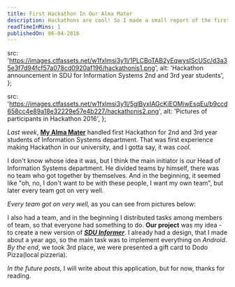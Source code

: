 ```yaml
---
title: First Hackathon In Our Alma Mater
description: Hackathons are cool! So I made a small report of the first hackathon in my Alma Mater Suleyman Demirel University. I share what we ended up building and some photos from the hackathon.
readTimeInMins: 1
publishedOn: 06-04-2016
---
```


  src: 'https://images.ctfassets.net/w1fxlmsi3y1l/1PLCBoTAB2yEqwysIScUSc/d3a35e3f7d94fcf57a078cd0920af196/hackathonis1.png',
  alt: 'Hackathon announcement in SDU for Information Systems 2nd and 3rd year students',
};

  src: 'https://images.ctfassets.net/w1fxlmsi3y1l/5glByxIAGcKiEOMiwEsqEu/b9ccd658cc4e89a18e32229e57e4b227/hackathonis2.png',
  alt: 'Pictures of participants in Hackathon 2016',
};

_Last week_, **[My Alma Mater][sdu]** handled first Hackathon for 2nd and 3rd year students of Information Systems department. That was first experience making Hackathon in our university, and I gotta say, it was _cool_.

I don't know whose idea it was, but I think the main initiator is our Head of Information Systems department. He divided teams by himself, there was no team who got together by themselves. And in the beginning, it seemed like "oh, no, I don't want to be with these people, I want my own team", but later every team got on very well.

<BlogImage 
  imgProps={img1}
  caption="Hackathon IS 2016"
/>

_Every team got on very well,_ as you can see from pictures below:

<BlogImage 
  imgProps={img2}
  caption="Hackathon IS 2016 - photo of teams"
/>

I also had a team, and in the beginning I distributed tasks among members of team, so that everyone had something to do. **Our project** was my idea - to create a new version of [_**SDU Informer**_][sduinfo]. I already had a design, that I made about a year ago, so the main task was to implement everything on _Android_. _By the end_, we took 3rd place, we were presented a gift card to Dodo Pizza(local pizzeria).

_In the future posts,_ I will write about this application, but for now, thanks for reading.


[sduinfo]: https://play.google.com/store/apps/details?id=kz.jamaicos.sduinfo
[sdu]: https://sdu.edu.kz